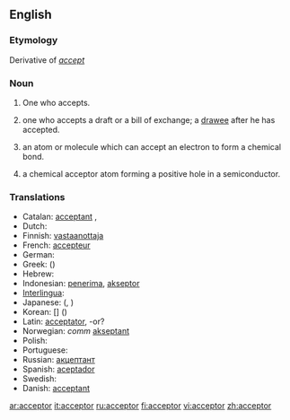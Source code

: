 ==English==

===Etymology===
Derivative of ''[[accept]]''

===Noun===
{{en-noun}}

# One who accepts.
# {{context|In law and commerce}} one who accepts a draft or a bill of exchange; a [[drawee]] after he has accepted.
# {{chemistry}} an atom or molecule which can accept an electron to form a chemical bond.
# {{physics}} a chemical acceptor atom forming a positive hole in a semiconductor.

===Translations===
{{rfc-level|Translations at L3+ (AutoFormat would have corrected level of Translations)}}
*Catalan: [[acceptant]] {{m}}, {{f}}
*Dutch: [[]] '' ''
*Finnish: [[vastaanottaja]]
*French: [[accepteur]] {{m}}
*German: [[]] '' ''
*Greek: [[]] ([[]])
*Hebrew: [[]] '' ''
*Indonesian: [[terima|penerima]], [[akseptor]]
*[[Interlingua]]: [[]]
*Japanese: [[]] ([[]], )
*Korean: [[]] [] ()
*Latin: [[acceptator]], -or?
*Norwegian: ''comm'' [[akseptant]] {{c}}
*Polish: [[]]
*Portuguese: [[]] '' ''
*Russian: [[акцептант]] {{m}}
*Spanish: [[aceptador]] {{m}}
*Swedish: [[]] '' ''
*Danish: [[acceptant]] '' ''

[[ar:acceptor]]
[[it:acceptor]]
[[ru:acceptor]]
[[fi:acceptor]]
[[vi:acceptor]]
[[zh:acceptor]]